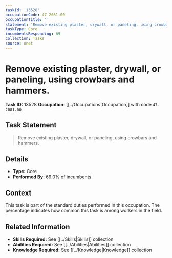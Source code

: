 ```yaml
---
taskId: '13528'
occupationCode: 47-2081.00
occupationTitle: ''
statement: 'Remove existing plaster, drywall, or paneling, using crowbars and hammers.'
taskType: Core
incumbentsResponding: 69
collection: Tasks
source: onet
---
```

# Remove existing plaster, drywall, or paneling, using crowbars and hammers.

**Task ID:** 13528
**Occupation:** [[../Occupations|Occupation]] with code `47-2081.00`

## Task Statement

> Remove existing plaster, drywall, or paneling, using crowbars and hammers.

## Details

- **Type:** Core
- **Performed By:** 69.0% of incumbents

## Context

This task is part of the standard duties performed in this occupation. The percentage indicates how common this task is among workers in the field.

## Related Information

- **Skills Required:** See [[../Skills|Skills]] collection
- **Abilities Required:** See [[../Abilities|Abilities]] collection
- **Knowledge Required:** See [[../Knowledge|Knowledge]] collection
